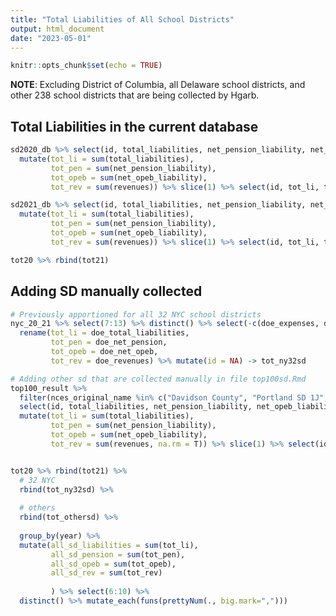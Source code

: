 ```yaml
---
title: "Total Liabilities of All School Districts"
output: html_document
date: "2023-05-01"
---
```


```r
knitr::opts_chunk$set(echo = TRUE)
```
**NOTE**: Excluding District of Columbia, all Delaware school districts, and other 238 school districts that are being collected by Hgarb. 

## Total Liabilities in the current database
```r
sd2020_db %>% select(id, total_liabilities, net_pension_liability, net_opeb_liability, revenues, year) %>% 
  mutate(tot_li = sum(total_liabilities),
         tot_pen = sum(net_pension_liability),
         tot_opeb = sum(net_opeb_liability),
         tot_rev = sum(revenues)) %>% slice(1) %>% select(id, tot_li, tot_pen, tot_opeb, tot_rev, year) -> tot20
```

```r
sd2021_db %>% select(id, total_liabilities, net_pension_liability, net_opeb_liability, revenues, year) %>% 
  mutate(tot_li = sum(total_liabilities),
         tot_pen = sum(net_pension_liability),
         tot_opeb = sum(net_opeb_liability),
         tot_rev = sum(revenues)) %>% slice(1) %>% select(id, tot_li, tot_pen, tot_opeb, tot_rev, year) -> tot21

tot20 %>% rbind(tot21)

```
## Adding SD manually collected
```r

# Previously apportioned for all 32 NYC school districts
nyc_20_21 %>% select(7:13) %>% distinct() %>% select(-c(doe_expenses, doe_total_asset)) %>% 
  rename(tot_li = doe_total_liabilities,
         tot_pen = doe_net_pension,
         tot_opeb = doe_net_opeb,
         tot_rev = doe_revenues) %>% mutate(id = NA) -> tot_ny32sd

# Adding other sd that are collected manually in file top100sd.Rmd
top100_result %>% 
  filter(nces_original_name %in% c("Davidson County", "Portland SD 1J", "Boston", "CHESTERFIELD CO PBLC SCHS", "HENRICO CO PBLC SCHS", "FAIRFAX CO PBLC SCHS", "LOUDOUN CO PBLC SCHS", "PRINCE WILLIAM CO PBLC SCHS", "VA BEACH CITY PBLC SCHS")) %>% 
  select(id, total_liabilities, net_pension_liability, net_opeb_liability, revenues, year) %>% 
  mutate(tot_li = sum(total_liabilities),
         tot_pen = sum(net_pension_liability),
         tot_opeb = sum(net_opeb_liability),
         tot_rev = sum(revenues, na.rm = T)) %>% slice(1) %>% select(id, tot_li, tot_pen, tot_opeb, tot_rev, year) -> tot_othersd


tot20 %>% rbind(tot21) %>% 
  # 32 NYC 
  rbind(tot_ny32sd) %>% 
  
  # others
  rbind(tot_othersd) %>% 
  
  group_by(year) %>% 
  mutate(all_sd_liabilities = sum(tot_li),
         all_sd_pension = sum(tot_pen),
         all_sd_opeb = sum(tot_opeb),
         all_sd_rev = sum(tot_rev)
         
         ) %>% select(6:10) %>% 
  distinct() %>% mutate_each(funs(prettyNum(., big.mark=",")))
```

